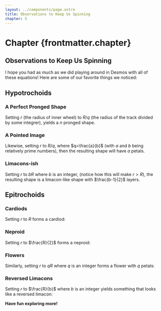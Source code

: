 ```yaml
---
layout: ../components/page.astro
title: Observations to Keep Us Spinning
chapter: 5
---
```



# Chapter {frontmatter.chapter}

## Observations to Keep Us Spinning

I hope you had as much as we did playing around in Desmos with all of these equations! Here are some of our favorite things we noticed:

## Hypotrochoids

### A Perfect Pronged Shape

Setting $r$ (the radius of inner wheel) to $R/q$ (the radius of the track divided by some integrer), yields a $n$ pronged shape.

<Desmos link="https://www.desmos.com/calculator/r0yb6jmitw" />

### A Pointed Image

Likewise, setting $r$ to $R/q$, where $q=\frac{a}{b}$ (with $a$ and $b$ being relatively prime numbers), then the resulting shape will have $a$ petals.

<Desmos link="https://www.desmos.com/calculator/j5vpygprxn" />

### Limacons-ish

Setting $r$ to $bR$ where $b$ is an integer, (notice how this will make $r > R$), the resulting shape is a limacon-like shape with $\frac{b-1}{2}$ layers.

<Desmos link="https://www.desmos.com/calculator/nzzrsalvxi" />

## Epitrochoids

### Cardiods

Setting $r$ to $R$ forms a cardiod:

<Desmos link="https://www.desmos.com/calculator/cx1klzpfwq" />

### Neproid

Setting $r$ to $\frac{R}{2}$ forms a neproid:

<Desmos link="https://www.desmos.com/calculator/e8rraqhqam" />

### Flowers

Similarly, setting $r$ to $qR$ where $q$ is an integer forms a flower with $q$ petals:

<Desmos link="https://www.desmos.com/calculator/pduybrdvct" />

### Reversed Limacons

Setting $r$ to $\frac{R}{b}$ where $b$ is an integer yields something that looks like a reversed limacon:

<Desmos link="https://www.desmos.com/calculator/ywgotfeobf" />

**Have fun exploring more!**
